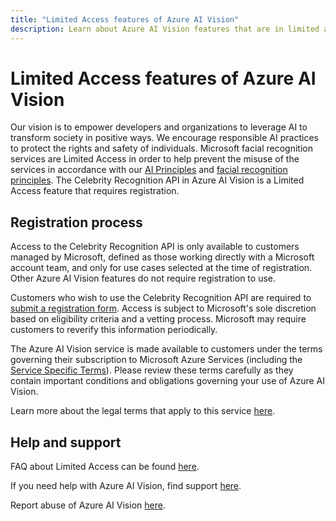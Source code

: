 ```yaml
---
title: "Limited Access features of Azure AI Vision"
description: Learn about Azure AI Vision features that are in limited access.
---
```


# Limited Access features of Azure AI Vision


<NonEnglishTranslation />

Our vision is to empower developers and organizations to leverage AI to transform society in positive ways. We encourage responsible AI practices to protect the rights and safety of individuals. Microsoft facial recognition services are Limited Access in order to help prevent the misuse of the services in accordance with our [AI Principles](https://www.microsoft.com/ai/responsible-ai?SilentAuth=1&wa=wsignin1.0) and [facial recognition principles](https://blogs.microsoft.com/on-the-issues/2018/12/17/six-principles-to-guide-microsofts-facial-recognition-work/). The Celebrity Recognition API in Azure AI Vision is a Limited Access feature that requires registration.  

## Registration process

Access to the Celebrity Recognition API is only available to customers managed by Microsoft, defined as those working directly with a Microsoft account team, and only for use cases selected at the time of registration. Other Azure AI Vision features do not require registration to use.

Customers who wish to use the Celebrity Recognition API are required to [submit a registration form](https://aka.ms/facerecognition). Access is subject to Microsoft's sole discretion based on eligibility criteria and a vetting process. Microsoft may require customers to reverify this information periodically.

The Azure AI Vision service is made available to customers under the terms governing their subscription to Microsoft Azure Services (including the [Service Specific Terms](https://aka.ms/MCAServiceSpecificTerms)). Please review these terms carefully as they contain important conditions and obligations governing your use of Azure AI Vision.

Learn more about the legal terms that apply to this service [here](https://azure.microsoft.com/support/legal/).

## Help and support

FAQ about Limited Access can be found [here](/azure/ai-services/cognitive-services-limited-access/).

If you need help with Azure AI Vision, find support [here](/azure/ai-services/cognitive-services-support-options).

Report abuse of Azure AI Vision [here](https://aka.ms/reportabuse).
